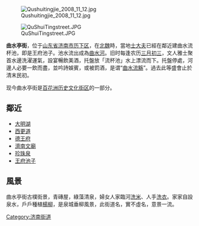 [[Image:Qushuitingjie_2008_11_12.jpg|right]]

[[File:QuShuiTingstreet.JPG|thumb]]

'''曲水亭街'''，位于[[山东省|山东省]][[济南市|济南市]][[历下区|历下区]]，在[[北魏|北魏]]時，當地[[士大夫|士大夫]]已經在鄰近建曲水流杯池，即是王府池子。池水流出成為[[曲水河|曲水河]]。旧时每逢农历[[三月初三|三月初三]]，文人雅士聚首水邊洗濯運氣，設宴暢飲美酒，托盤放「流杯池」水上漂流而下。托盤停處，河邊人必要一飲而盡，並吟詩娛賓，或被罰酒，是谓“[[流觞曲水|曲水流觞]]”。過去此等盛會止於清末民初。

现今曲水亭街是[[百花洲_(济南)|百花洲历史文化街区]]的一部分。

==鄰近==
*[[大明湖|大明湖]]
*[[西更道|西更道]]
*[[德王府|德王府]]
*[[濟南文廟|濟南文廟]]
*[[珍珠泉|珍珠泉]]
*[[王府池子|王府池子]]

== 風景 ==
曲水亭街古樸街景，青磚屋，綠藻清泉，婦女人家臨河[[洗米|洗米]]、人手[[洗衣|洗衣]]。家家自設泉水，戶戶種植[[楊|楊]][[柳|柳]]，是泉城垂柳風景，此街道名，實不虛名，意景一流。

{{老济南}}

[[Category:济南街道|Category:济南街道]]